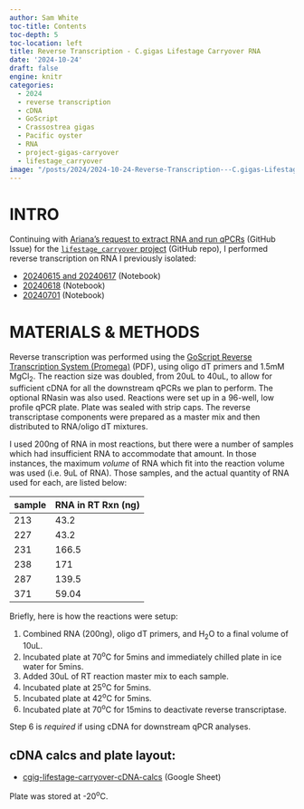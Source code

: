 ```yaml
---
author: Sam White
toc-title: Contents
toc-depth: 5
toc-location: left
title: Reverse Transcription - C.gigas Lifestage Carryover RNA
date: '2024-10-24'
draft: false
engine: knitr
categories: 
  - 2024
  - reverse transcription
  - cDNA
  - GoScript
  - Crassostrea gigas
  - Pacific oyster
  - RNA
  - project-gigas-carryover
  - lifestage_carryover
image: "/posts/2024/2024-10-24-Reverse-Transcription---C.gigas-Lifestage-Carryover-RNA/20241024-cgig-lifestage_carryover-RT-01.jpg"
---
```

# INTRO
Continuing with [Ariana's request to extract RNA and run qPCRs](https://github.com/RobertsLab/resources/issues/1891) (GitHub Issue) for the [`lifestage_carryover` project](https://github.com/RobertsLab/project-gigas-carryover/tree/main/lifestage_carryover) (GitHub repo), I performed reverse transcription on RNA I previously isolated:

- [20240615 and 20240617](../2024-06-17-RNA-Quantification---C.gigas-RNA-Lifestage-Carryover-from-20240615-and-20240617/index.qmd) (Notebook)
- [20240618](../2024-06-18-RNA-Isolation-and-Quantification---C.gigas-Lifestage-Carryover-Seed-Juvenile-and-Adult/index.qmd) (Notebook)
- [20240701](../2024-07-01-RNA-Isolation-and-Quantification---C.gigas-Lifestage-Carryover-Seed-Juvenile-and-Adult/index.qmd) (Notebook)


# MATERIALS & METHODS

Reverse transcription was performed using the [GoScript Reverse Transcription System (Promega)](https://github.com/RobertsLab/resources/blob/master/protocols/Commercial_Protocols/Promega-goscript-reverse-transcription-system-protocol.pdf) (PDF), using oligo dT primers and 1.5mM MgCl<sub>2</sub>. The reaction size was doubled, from 20uL to 40uL, to allow for sufficient cDNA for all the downstream qPCRs we plan to perform. The optional RNasin was also used. Reactions were set up in a 96-well, low profile qPCR plate. Plate was sealed with strip caps. The reverse transcriptase components were prepared as a master mix and then distributed to RNA/oligo dT mixtures.

I used 200ng of RNA in most reactions, but there were a number of samples which had insufficient RNA to accommodate that amount. In those instances, the maximum _volume_ of RNA which fit into the reaction volume was used (i.e. 9uL of RNA). Those samples, and the actual quantity of RNA used for each, are listed below:

| sample | RNA in RT Rxn (ng) |
|--------|--------------------|
| 213    | 43.2               |
| 227    | 43.2               |
| 231    | 166.5              |
| 238    | 171                |
| 287    | 139.5              |
| 371    | 59.04              |

Briefly, here is how the reactions were setup:

1. Combined RNA (200ng), oligo dT primers, and H<sub>2</sub>O to a final volume of 10uL.
2. Incubated plate at 70<sup>o</sup>C for 5mins and immediately chilled plate in ice water for 5mins.
3. Added 30uL of RT reaction master mix to each sample.
4. Incubated plate at 25<sup>o</sup>C for 5mins.
5. Incubated plate at 42<sup>o</sup>C for 5mins.
6. Incubated plate at 70<sup>o</sup>C for 15mins to deactivate reverse transcriptase.

::: {.callout-important}
Step 6 is _required_ if using cDNA for downstream qPCR analyses.
:::

## cDNA calcs and plate layout:

- [cgig-lifestage-carryover-cDNA-calcs](https://docs.google.com/spreadsheets/d/1m7nn7cTXrRHMMGzz9npPGa04huvve6Xm0wofIGpzGws/edit?usp=sharing) (Google Sheet)

Plate was stored at -20<sup>o</sup>C.


